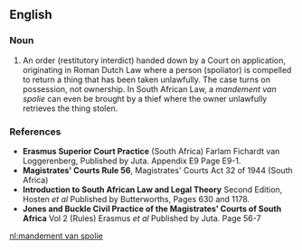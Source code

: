 ==English==

===Noun===
{{en-noun|head=[[mandement]] [[van]] [[spolie]]|pl=mandementen van spolie}}

# {{context|South Africa|lang=en}} An order (restitutory interdict) handed down by a Court on application, originating in Roman Dutch Law where a person (spoliator) is compelled to return a thing that has been taken unlawfully. The case turns on possession, not ownership. In South African Law, a ''mandement van spolie'' can even be brought by a thief where the owner unlawfully retrieves the thing stolen. 

===References===
* '''Erasmus Superior Court Practice''' (South Africa) Farlam Fichardt van Loggerenberg, Published by Juta. Appendix E9 Page E9-1.
* '''Magistrates' Courts Rule 56''', Magistrates' Courts Act 32 of 1944 (South Africa)
* '''Introduction to South African Law and Legal Theory''' Second Edition, Hosten ''et al'' Published by Butterworths, Pages 630 and 1178.
* '''Jones and Buckle Civil Practice of the Magistrates' Courts of South Africa''' Vol 2 (Rules) Erasmus ''et al'' Published by Juta. Page 56-7

[[nl:mandement van spolie]]